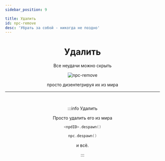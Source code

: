 ```yaml
---
sidebar_position: 9

title: Удалить
id: npc-remove
desc: 'Убрать за собой - никогда не поздно'
---
```


<div align="center">

# Удалить

Все неудачи можно скрыть

<div className="show" id="mask">

![npc-remove](@site/static/img/doc/titles/NpcRemove0.webp)

</div>

просто дизентегрируя их из мира

---

<br />

:::info Удалить

Просто удалить его из мира

```kts
<npdID>.despawn()
```
```kts title="Пример"
npc.despawn()
```

и всё.

:::

</div>